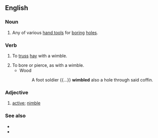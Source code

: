 ==English==

===Noun===
{{en-noun}}

# Any of various [[hand tool]]s for [[boring]] [[hole]]s.

===Verb===
{{en-verb|wimbl}}

# {{lb|en|transitive}} To [[truss]] [[hay]] with a wimble.
# To bore or pierce, as with a wimble.
#* Wood
#*: A foot soldier {{...}} '''wimbled''' also a hole through said coffin.

===Adjective===
{{en-adj}}

# {{lb|en|obsolete}} [[active]]; [[nimble]]
#: {{rfquotek|Spenser}}

===See also===
* {{l|en|auger}}
* {{l|en|gimlet}}